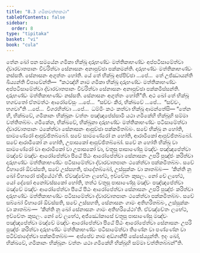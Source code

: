 ```yaml
---
title: "8.3 ගමිකවත්තකථා"
tableOfContents: false
sidebar:
  order: 8
type: "tipitaka"
basket: "vi"
book: "cula"
---
```



<DynamicBreadcrumb />

<Division number="360" book="cula">

<Paragraph number="1667" book="cula">
තේන ඛෝ පන සමයේන ගමිකා භික්ඛූ දාරුභණ්ඩං මත්තිකාභණ්ඩං අප්පටිසාමේත්වා ද්වාරවාතපානං විවරිත්වා සේනාසනං අනාපුච්ඡා පක්කමන්ති. දාරුභණ්ඩං මත්තිකාභණ්ඩං නස්සති. සේනාසනං අගුත්තං හෝති. යේ තේ භික්ඛූ අප්පිච්ඡා …පේ…  තේ උජ්ඣායන්ති ඛිය්‍යන්ති විපාචේන්ති—  “කථඤ්හි නාම ගමිකා භික්ඛූ දාරුභණ්ඩං මත්තිකාභණ්ඩං අප්පටිසාමේත්වා ද්වාරවාතපානං විවරිත්වා සේනාසනං අනාපුච්ඡා පක්කමිස්සන්ති. දාරුභණ්ඩං මත්තිකාභණ්ඩං නස්සති. සේනාසනං අගුත්තං හෝතී”ති. අථ ඛෝ තේ භික්ඛූ භගවතෝ ඒතමත්ථං ආරෝචේසුං …පේ…  “සච්චං කිර, භික්ඛවේ …පේ…  “සච්චං, භගවා”ති …පේ…  විගරහිත්වා …පේ…  ධම්මිං කථං කත්වා භික්ඛූ ආමන්තේසි—
</Paragraph>

</Division>
<Division number="361" book="cula">

<Paragraph number="1668" book="cula">
“තේන හි, භික්ඛවේ, ගමිකානං භික්ඛූනං වත්තං පඤ්ඤපේස්සාමි යථා ගමිකේහි භික්ඛූහි සම්මා වත්තිතබ්බං. ගමිකේන, භික්ඛවේ, භික්ඛුනා දාරුභණ්ඩං මත්තිකාභණ්ඩං පටිසාමේත්වා ද්වාරවාතපානං ථකේත්වා සේනාසනං ආපුච්ඡා පක්කමිතබ්බං. සචේ භික්ඛු න හෝති, සාමණේරෝ ආපුච්ඡිතබ්බෝ. සචේ සාමණේරෝ න හෝති, ආරාමිකෝ ආපුච්ඡිතබ්බෝ. සචේ ආරාමිකෝ න හෝති, උපාසකෝ ආපුච්ඡිතබ්බෝ. සචේ න හෝති භික්ඛු වා සාමණේරෝ වා ආරාමිකෝ වා උපාසකෝ වා, චතූසු පාසාණේසු මඤ්චං පඤ්ඤපේත්වා මඤ්චේ මඤ්චං ආරෝපේත්වා පීඨේ පීඨං ආරෝපේත්වා සේනාසනං උපරි පුඤ්ජං කරිත්වා දාරුභණ්ඩං මත්තිකාභණ්ඩං පටිසාමේත්වා ද්වාරවාතපානං ථකේත්වා පක්කමිතබ්බං. සචේ විහාරෝ ඕවස්සති, සචේ උස්සහති, ඡාදේතබ්බෝ, උස්සුක්කං වා කාතබ්බං—  ‘කින්ති නු ඛෝ විහාරෝ ඡාදියේථා’ති. ඒවඤ්චේතං ලභේථ, ඉච්චේතං කුසලං. නෝ චේ ලභේථ, යෝ දේසෝ අනෝවස්සකෝ හෝති, තත්ථ චතූසු පාසාණේසු මඤ්චං පඤ්ඤපේත්වා මඤ්චේ මඤ්චං ආරෝපේත්වා පීඨේ පීඨං ආරෝපේත්වා සේනාසනං උපරි පුඤ්ජං කරිත්වා දාරුභණ්ඩං මත්තිකාභණ්ඩං පටිසාමේත්වා ද්වාරවාතපානං ථකේත්වා පක්කමිතබ්බං. සචේ සබ්බෝ විහාරෝ ඕවස්සති, සචේ උස්සහති, සේනාසනං ගාමං අතිහරිතබ්බං, උස්සුක්කං වා කාතබ්බං—  ‘කින්ති නු ඛෝ සේනාසනං ගාමං අතිහරියේථා’ති. ඒවඤ්චේතං ලභේථ, ඉච්චේතං කුසලං. නෝ චේ ලභේථ, අජ්ඣෝකාසේ චතූසු පාසාණේසු මඤ්චං පඤ්ඤපේත්වා මඤ්චේ මඤ්චං ආරෝපේත්වා පීඨේ පීඨං ආරෝපේත්වා සේනාසනං උපරි පුඤ්ජං කරිත්වා දාරුභණ්ඩං මත්තිකාභණ්ඩං පටිසාමේත්වා තිණේන වා පණ්ණේන වා පටිච්ඡාදේත්වා පක්කමිතබ්බං—  අප්පේව නාම අඞ්ගානිපි සේසේය්‍යුන්ති. ඉදං ඛෝ, භික්ඛවේ, ගමිකානං භික්ඛූනං වත්තං යථා ගමිකේහි භික්ඛූහි සම්මා වත්තිතබ්බන්”ති.
</Paragraph>
</Division>